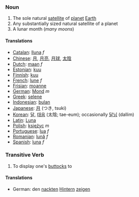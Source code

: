 ===Noun===
#The sole natural [[satellite]] of [[planet]] [[Earth]]
#Any substantially sized natural satellite of a planet
#A lunar month (''many moons'')

====Translations====
*[[Catalan]]: [[lluna]] ''f''
*[[Chinese]]: [[月]], [[月亮]], [[月球]], [[太陰]]
*[[Dutch]]: [[maan]] ''f''
*[[Estonian]]: [[kuu]]
*[[Finnish]]: [[kuu]]
*[[French]]: [[lune]] ''f''
*[[Frisian]]: [[moanne]]
*[[German]]: [[Mond]] ''m''
*[[Greek]]: [[selene]]
*[[Indonesian]]: [[bulan]]
*[[Japanese]]: [[月]] (つき, tsuki)
*[[Korean]]: [[달]], [[태음]] (太陰; tae-eum); occasionally [[달님]] (dallim)
*[[Latin]]: [[Luna]]
*[[Polish]]: [[księżyc]] ''m''
*[[Portuguese]]: [[lua]] ''f''
*[[Romanian]]: [[lună]] ''f''
*[[Spanish]]: [[luna]] ''f''

===Transitive Verb===

#To display one's [[buttock]]s to

====Translations====

*German: den [[nackt]]en [[Hintern]] [[zeigen]]